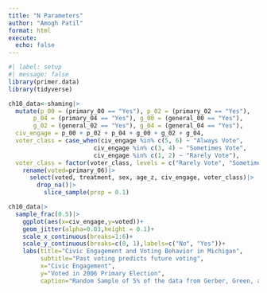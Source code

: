```yaml
---
title: "N Parameters"
author: "Amogh Patil"
format: html
execute: 
  echo: false
---
```


```r
#| label: setup
#| message: false
library(primer.data)
library(tidyverse)

```

```r
ch10_data<-shaming|>
  mutate(p_00 = (primary_00 == "Yes"), p_02 = (primary_02 == "Yes"),
       p_04 = (primary_04 == "Yes"), g_00 = (general_00 == "Yes"),
       g_02 = (general_02 == "Yes"), g_04 = (general_04 == "Yes"),
  civ_engage = p_00 + p_02 + p_04 + g_00 + g_02 + g_04,
  voter_class = case_when(civ_engage %in% c(5, 6) ~ "Always Vote",
                        civ_engage %in% c(3, 4) ~ "Sometimes Vote",
                        civ_engage %in% c(1, 2) ~ "Rarely Vote"),
  voter_class = factor(voter_class, levels = c("Rarely Vote", "Sometimes Vote", "Always Vote")), age_z = as.numeric(scale(age)))|>
    rename(voted=primary_06)|>
      select(voted, treatment, sex, age_z, civ_engage, voter_class)|>
        drop_na()|>
          slice_sample(prop = 0.1)
```

```r
ch10_data|>
  sample_frac(0.5)|>
    ggplot(aes(x=civ_engage,y=voted))+
    geom_jitter(alpha=0.03,height = 0.1)+
    scale_x_continuous(breaks=1:6)+
    scale_y_continuous(breaks=c(0, 1),labels=c("No", "Yes"))+
    labs(title="Civic Engagement and Voting Behavior in Michigan",
         subtitle="Past voting predicts future voting",
         x="Civic Engagement",
         y="Voted in 2006 Primary Election",
         caption="Random Sample of 5% of the data from Gerber, Green, and Larimer (2008)")

```

